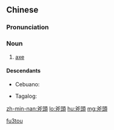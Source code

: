 {{also|斧头}}
==Chinese==
{{zh-forms|s=斧头}}

===Pronunciation===
{{zh-pron
|m=fǔtou
|c=fu2 tou4-2
|h=pfs=pú-thèu
|mn=pó͘-thâu
|cat=n
}}

===Noun===
{{zh-noun}}

# [[axe]] {{gloss|tool}}

====Descendants====
{{top2}}
* Cebuano: {{l|ceb|puthaw}}
{{mid2}}
* Tagalog: {{l|tl|puthaw}}
{{bottom}}

[[Category:zh:Tools|fu3tou]]

[[zh-min-nan:斧頭]]
[[lo:斧頭]]
[[hu:斧頭]]
[[mg:斧頭]]